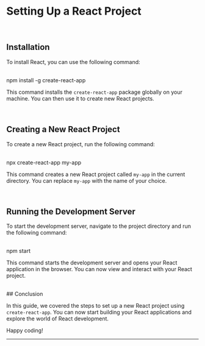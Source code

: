 
# Setting Up a React Project

<br/>

## Installation

To install React, you can use the following command:

<br/>

<CopyableCode>
    npm install -g create-react-app
</CopyableCode>

This command installs the ``create-react-app`` package globally on your machine. You can then use it to create new React projects.

<br/>

## Creating a New React Project

To create a new React project, run the following command:

<br/>

<CopyableCode>
    npx create-react-app my-app
</CopyableCode>

This command creates a new React project called `my-app` in the current directory. You can replace `my-app` with the name of your choice.

<br/>

## Running the Development Server

To start the development server, navigate to the project directory and run the following command:

<br/>

<CopyableCode>
    npm start
</CopyableCode>

This command starts the development server and opens your React application in the browser. You can now view and interact with your React project.

<br/>
## Conclusion

In this guide, we covered the steps to set up a new React project using `create-react-app`. You can now start building your React applications and explore the world of React development.

Happy coding!
<br/>
<hr/>
<br/>
